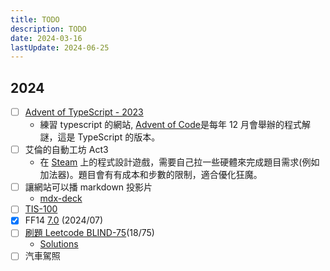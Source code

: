 ---
title: TODO
description: TODO
date: 2024-03-16
lastUpdate: 2024-06-25
---

## 2024

- [ ] [Advent of TypeScript - 2023](https://typehero.dev/aot-2023)
  - 練習 typescript 的網站, [Advent of Code](https://adventofcode.com/)是每年 12 月會舉辦的程式解謎，這是 TypeScript 的版本。
- [ ] 艾倫的自動工坊 Act3
  - 在 [Steam](https://store.steampowered.com/app/1289990/_/?l=tchinese) 上的程式設計遊戲，需要自己拉一些硬體來完成題目需求(例如加法器)。題目會有有成本和步數的限制，適合優化狂魔。
- [ ] 讓網站可以播 markdown 投影片
  - [mdx-deck](https://github.com/jxnblk/mdx-deck?tab=readme-ov-file#getting-started)
- [ ] [TIS-100](https://store.steampowered.com/app/370360/TIS100/)
- [x] FF14 [7.0](https://na.finalfantasyxiv.com/dawntrail/) (2024/07)
- [ ] [刷題 Leetcode BLIND-75](https://neetcode.io/practice)(18/75)
  - [Solutions](https://www.youtube.com/playlist?list=PLot-Xpze53ldVwtstag2TL4HQhAnC8ATf)
- [ ] 汽車駕照

